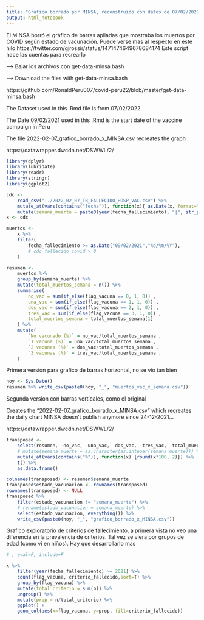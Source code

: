 ```yaml
---
title: "Grafico borrado por MINSA, reconstruido con datos de 07/02/2022 - Fecha corte 05/02/2022"
output: html_notebook
---
```


El MINSA borró el gráfico de barras apiladas que mostraba los muertos por COVID según estado de vacunación.
Puede verse mas al respecto en este hilo https://twitter.com/gjrossir/status/1471474649678684174
Este script hace las cuentas para recrearlo

---> Bajar los archivos con get-data-minsa.bash 

---> Download the files with get-data-minsa.bash

https://github.com/RonaldPeru007/covid-peru22/blob/master/get-data-minsa.bash

The Dataset used in this .Rmd file is from 07/02/2022

The Date 09/02/2021 used in this .Rmd is the start date of the vaccine campaign in Peru

The file 2022-02-07_grafico_borrado_x_MINSA.csv recreates the graph :

https://datawrapper.dwcdn.net/DSWWL/2/

```r
library(dplyr)
library(lubridate)
library(readr)
library(stringr)
library(ggplot2)
```

```r
cdc <- 
    read_csv("../2022_02_07_TB_FALLECIDO_HOSP_VAC.csv") %>% 
    mutate_at(vars(contains("fecha")), function(x){ as.Date(x, format="%d/%m/%Y") }) %>% 
    mutate(semana_muerte = paste0(year(fecha_fallecimiento), "|", str_pad(week(fecha_fallecimiento), 2, pad="0")))
x <- cdc
```

```r
muertos <- 
    x %>% 
    filter( 
        fecha_fallecimiento >= as.Date("09/02/2021","%d/%m/%Y"),
        # cdc_fallecido_covid > 0
    )
```


```r
resumen <- 
    muertos %>% 
    group_by(semana_muerte) %>% 
    mutate(total_muertos_semana = n()) %>% 
    summarise(
        no_vac = sum(if_else(flag_vacuna == 0, 1, 0)) ,
        una_vac = sum(if_else(flag_vacuna == 1, 1, 0)) ,
        dos_vac = sum(if_else(flag_vacuna == 2, 1, 0)) ,
        tres_vac = sum(if_else(flag_vacuna == 3, 1, 0)) ,
        total_muertos_semana = total_muertos_semana[1]
    ) %>% 
    mutate(
        `No vacunado (%)` = no_vac/total_muertos_semana ,
        `1 vacuna (%)` = una_vac/total_muertos_semana ,
        `2 vacunas (%)` = dos_vac/total_muertos_semana ,
        `3 vacunas (%)` = tres_vac/total_muertos_semana ,
    )
```


Primera version para grafico de barras horizontal, no se vio tan bien

```r
hoy <- Sys.Date()
resumen %>% write_csv(paste0(hoy, "_", "muertos_vac_x_semana.csv"))
```


Segunda version con barras verticales, como el original

Creates the "2022-02-07_grafico_borrado_x_MINSA.csv" which recreates the daily chart MINSA doesn't publish anymore since 24-12-2021...

https://datawrapper.dwcdn.net/DSWWL/2/


```r
transposed <- 
    select(resumen, -no_vac, -una_vac, -dos_vac, -tres_vac, -total_muertos_semana) %>% 
    # mutate(semana_muerte = as.character(as.integer(semana_muerte))) %>% 
    mutate_at(vars(contains("%")), function(x) {round(x*100, 2)}) %>% 
    t() %>%
    as.data.frame()

colnames(transposed) <- resumen$semana_muerte
transposed$estado_vacunacion <- rownames(transposed)
rownames(transposed) <- NULL
transposed %>%
    filter(estado_vacunacion != "semana_muerte") %>%
    # rename(estado_vacunacion = semana_muerte) %>% 
    select(estado_vacunacion, everything()) %>%
    write_csv(paste0(hoy, "_", "grafico_borrado_x_MINSA.csv"))
```



Grafico exploratorio de criterios de fallecimiento, a primera vista no veo una diferencia en la prevalencia de criterios. Tal vez se viera por grupos de edad (como vi en niños). Hay que desarrollarlo mas


```r
# , eval=F, include=F

x %>%
    filter(year(fecha_fallecimiento) >= 2021) %>% 
    count(flag_vacuna, criterio_fallecido,sort=T) %>% 
    group_by(flag_vacuna) %>% 
    mutate(total_criterio = sum(n)) %>% 
    ungroup() %>% 
    mutate(prop = n/total_criterio) %>% 
    ggplot() +
    geom_col(aes(x=flag_vacuna, y=prop, fill=criterio_fallecido)) 
```

